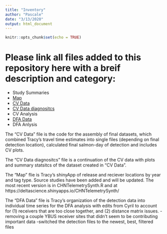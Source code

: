 ```yaml
---
title: "Inventory"
author: "Pascale"
date: "3/13/2020"
output: html_document
---
```


```r
knitr::opts_chunk$set(echo = TRUE)
```

# Please link all files added to this repository here with a breif description and category:

- Study Summaries
- [Map](Tracy's_ShinyApp.R)
- [CV Data](CV_master.html) 
- [CV Data diagnositcs](CV_summary_stats.html)
- CV Analysis
- [DFA Data](DFA_dataorg_distmatrix.R)
- DFA Anlysis

The "CV Data" file is the code for the assembly of final datasets, which combined Tracy's travel time estimates into single files (depending on final detection location), calculated final salmon-day of detection and includes CV plots.

The "CV Data diagnositcs" file is a continuation of the CV data with plots and summary statsitcs of the dataset created in "CV Data".

The "Map" flie is Tracy's shinyApp of release and reciever locations by year and tag type. Source studies have been added and will be updated. The most recent version is in CHNTelemetrySynth.R and at https://deltascience.shinyapps.io/CHNTelemetrySynth/

The "DFA Data" file is Tracy's organization of the detection data into individual time series for the DFA analysis with edits from Cyril to account for (1) receivers that are too close together, and (2) distance matrix issues.
  -removing a couple YBUS receiver sites that didn't seem to be contributing important data
  -switched the detection files to the newest, best, filtered files
  